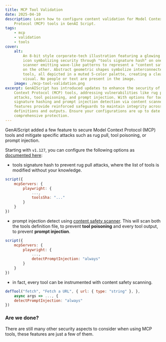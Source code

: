 ```yaml
---
title: MCP Tool Validation
date: 2025-04-10
description: Learn how to configure content validation for Model Context
    Protocol (MCP) tools in GenAI Script.
tags:
    - mcp
    - validation
    - tools
cover:
    alt:
        An 8-bit style corporate-tech illustration featuring a glowing digital lock
        icon symbolizing security through "tools signature hash" on one side, and a
        scanner emitting wave-like patterns to represent a "content safety scanner"
        on the other. Abstract geometric shapes symbolize interconnected servers and
        tools, all depicted in a muted 5-color palette, creating a clean, structured
        visual. No people or text are present in the image.
    image: ./mcp-tool-validation.png
excerpt: GenAIScript has introduced updates to enhance the security of Model
    Context Protocol (MCP) tools, addressing vulnerabilities like rug pull
    attacks, tool poisoning, and prompt injection. With options for tools
    signature hashing and prompt injection detection via content scanners, these
    features provide reinforced safeguards to maintain integrity across tool
    definitions and outputs. Ensure your configurations are up to date for
    comprehensive protection.
---
```


GenAIScript added a few feature to secure Model Context Protocol (MCP) tools and mitigate specific attacks such as rug pull, tool poisoning, or prompt injection.

Starting with `v1.127`, you can configure the following options as [documented here](/genaiscript/reference/scripts/mcp-tools#security):

- tools signature hash to prevent rug pull attacks, where the list of tools is modified without your knowledge.

```js 'toolsSha: "..."'
script({
    mcpServers: {
        playwright: {
            ...,
            toolsSha: "..."
        }
    }
})
```

- prompt injection detect using [content safety scanner](/genaiscript/reference/scripts/content-safety). This will scan both the tools definition file, to prevent **tool poisoning** and every tool output,
  to prevent **prompt injection**.

```js 'detectPromptInjection: "always"'
script({
    mcpServers: {
        playwright: {
            ...,
            detectPromptInjection: "always"
        }
    }
})
```

- in fact, every tool can be instrumented with content safety scanning.

```js 'detectPromptInjection: "always"'
defTool("fetch", "Fetch a URL", { url: { type: "string" }, },
    async args => ..., {
    detectPromptInjection: "always"
})
```

### Are we done?

There are still many other security aspects to consider when using MCP tools, these features are just a few of them.
